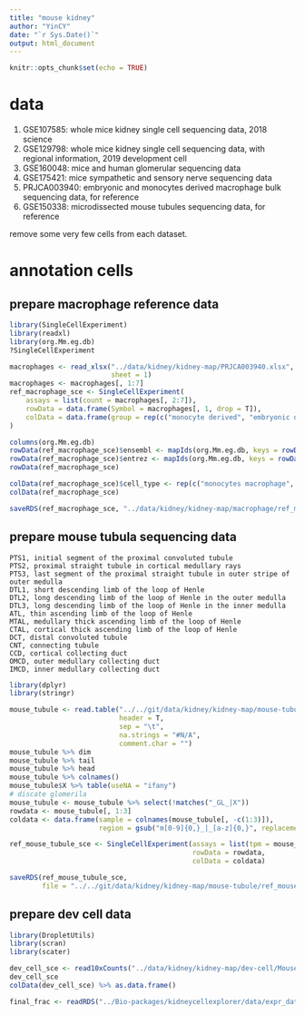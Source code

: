 ```yaml
---
title: "mouse kidney"
author: "YinCY"
date: "`r Sys.Date()`"
output: html_document
---
```


```r
knitr::opts_chunk$set(echo = TRUE)
```


# data
1. GSE107585: whole mice kidney single cell sequencing data, 2018 science  
2. GSE129798: whole mice kidney single cell sequencing data, with regional information, 2019 development cell  
3. GSE160048: mice and human glomerular sequencing data  
4. GSE175421: mice sympathetic and sensory nerve sequencing data  
5. PRJCA003940: embryonic and monocytes derived macrophage bulk sequencing data, for reference  
6. GSE150338: microdissected mouse tubules sequencing data, for reference  

remove some very few cells from each dataset.

# annotation cells
## prepare macrophage reference data
```r
library(SingleCellExperiment)
library(readxl)
library(org.Mm.eg.db)
?SingleCellExperiment

macrophages <- read_xlsx("../data/kidney/kidney-map/PRJCA003940.xlsx", 
                         sheet = 1)
macrophages <- macrophages[, 1:7]
ref_macrophage_sce <- SingleCellExperiment(
    assays = list(count = macrophages[, 2:7]), 
    rowData = data.frame(Symbol = macrophages[, 1, drop = T]), 
    colData = data.frame(group = rep(c("monocyte derived", "embryonic derived"), each = 3))
)

columns(org.Mm.eg.db)
rowData(ref_macrophage_sce)$ensembl <- mapIds(org.Mm.eg.db, keys = rowData(ref_macrophage_sce)$Symbol, keytype = "SYMBOL", column = "ENSEMBL")
rowData(ref_macrophage_sce)$entrez <- mapIds(org.Mm.eg.db, keys = rowData(ref_macrophage_sce)$Symbol, keytype = "SYMBOL", column = "ENTREZID")
rowData(ref_macrophage_sce)

colData(ref_macrophage_sce)$cell_type <- rep(c("monocytes macrophage", "embryonic macrophage"), each  =3)
colData(ref_macrophage_sce)

saveRDS(ref_macrophage_sce, "../data/kidney/kidney-map/macrophage/ref_macrophage_sce.rds")
```


## prepare mouse tubula sequencing data

```
PTS1, initial segment of the proximal convoluted tubule  
PTS2, proximal straight tubule in cortical medullary rays  
PTS3, last segment of the proximal straight tubule in outer stripe of outer medulla  
DTL1, short descending limb of the loop of Henle  
DTL2, long descending limb of the loop of Henle in the outer medulla  
DTL3, long descending limb of the loop of Henle in the inner medulla  
ATL, thin ascending limb of the loop of Henle  
MTAL, medullary thick ascending limb of the loop of Henle  
CTAL, cortical thick ascending limb of the loop of Henle  
DCT, distal convoluted tubule  
CNT, connecting tubule  
CCD, cortical collecting duct  
OMCD, outer medullary collecting duct  
IMCD, inner medullary collecting duct  
```


```r
library(dplyr)
library(stringr)

mouse_tubule <- read.table("../../git/data/kidney/kidney-map/mouse-tubule/GSE150338_Mouse_TPM_Replicates.txt", 
                           header = T, 
                           sep = "\t", 
                           na.strings = "#N/A", 
                           comment.char = "")
mouse_tubule %>% dim
mouse_tubule %>% tail
mouse_tubule %>% head
mouse_tubule %>% colnames()
mouse_tubule$X %>% table(useNA = "ifany")
# discate glomerila 
mouse_tubule <- mouse_tubule %>% select(!matches("_GL_|X"))
rowdata <- mouse_tubule[, 1:3]
coldata <- data.frame(sample = colnames(mouse_tubule[, -c(1:3)]), 
                      region = gsub("m[0-9]{0,}_|_[a-z]{0,}", replacement = "", colnames(mouse_tubule[, -c(1:3)])))

ref_mouse_tubule_sce <- SingleCellExperiment(assays = list(tpm = mouse_tubule[, -c(1:3)]), 
                                             rowData = rowdata, 
                                             colData = coldata)

saveRDS(ref_mouse_tubule_sce, 
        file = "../../git/data/kidney/kidney-map/mouse-tubule/ref_mouse_tubule_sce.rds")
```


## prepare dev cell data
```r
library(DropletUtils)
library(scran)
library(scater)

dev_cell_sce <- read10xCounts("../data/kidney/kidney-map/dev-cell/Mouse_Adult_DGE/")
dev_cell_sce
colData(dev_cell_sce) %>% as.data.frame()
```

```r
final_frac <- readRDS("../Bio-packages/kidneycellexplorer/data/expr_data.rds")
```














